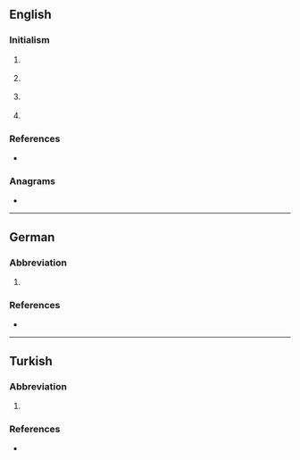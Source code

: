 {{also|vb|vb.}}
==English==

===Initialism===
{{rfc-header|Initialism}}
{{head|en|initialism}}

# {{lb|en|Australia}} {{initialism of|[[w:Victoria Bitter|Victoria Bitter]]|dot=|lang=en}} {{gloss|an Australian brand of beer}}
# {{lb|en|chemistry}} {{initialism of|[[w:Valence bond theory|Valence Bond]] [[theory]]|lang=en}}
# {{lb|en|software}} {{initialism of|[[Visual Basic]]|dot=|lang=en}} {{gloss|a programming language}}
# {{lb|en|physics}} {{initialism of|valence band|dot=|lang=en}}

===References===
* {{pedia}}

===Anagrams===
* {{anagrams|en|BV}}

----

==German==

===Abbreviation===
{{rfc-header|Abbreviation}}
{{head|de|abbreviation}}

# {{abbreviation of|[[Vereinbarung]] or [[Verhandlungsbasis]]|lang=de}}

===References===
* {{pedia|lang=de}}

----

==Turkish==

===Abbreviation===
{{rfc-header|Abbreviation}}
{{head|tr|abbreviation}}

# {{abbreviation of|[[vakıf|Vakıflar]] [[banka|Bankası]]|lang=tr}}

===References===
* {{pedia|lang=tr}}